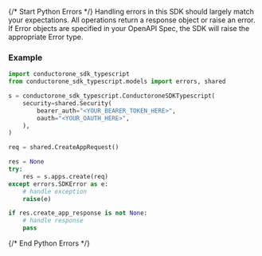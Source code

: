 {/* Start Python Errors */}
Handling errors in this SDK should largely match your expectations.  All operations return a response object or raise an error.  If Error objects are specified in your OpenAPI Spec, the SDK will raise the appropriate Error type.



### Example

```python
import conductorone_sdk_typescript
from conductorone_sdk_typescript.models import errors, shared

s = conductorone_sdk_typescript.ConductoroneSDKTypescript(
    security=shared.Security(
        bearer_auth="<YOUR_BEARER_TOKEN_HERE>",
        oauth="<YOUR_OAUTH_HERE>",
    ),
)

req = shared.CreateAppRequest()

res = None
try:
    res = s.apps.create(req)
except errors.SDKError as e:
    # handle exception
    raise(e)

if res.create_app_response is not None:
    # handle response
    pass

```

{/* End Python Errors */}
